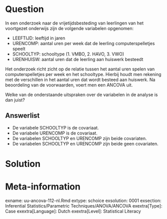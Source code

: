 


Question
========
In een onderzoek naar de vrijetijdsbesteding van leerlingen van het voortgezet onderwijs zijn de volgende variabelen opgenomen:

- LEEFTIJD: leeftijd in jaren
- URENCOMP: aantal uren per week dat de leerling computerspelletjes speelt
- SCHOOLTYP: schooltype (1. VMBO, 2. HAVO, 3. VWO)
- URENHUISW: aantal uren dat de leerling aan huiswerk besteedt

Het onderzoek richt zicht op de relatie tussen het aantal uren spelen van computerspelletjes per week en het schooltype. Hierbij houdt men rekening met de verschillen in het aantal uren dat wordt besteed aan huiswerk. Na beoordeling van de voorwaarden, voert men een ANCOVA uit. 

Welke van de onderstaande uitspraken over de variabelen in de analyse is dan juist?

Answerlist
----------
* De variabele SCHOOLTYP is de covariaat.
* De variabele URENCOMP is de covariaat.
* De variabelen SCHOOLTYP en URENCOMP zijn beide covariaten.
* De variabelen SCHOOLTYP en URENCOMP zijn beide geen covariaten.


Solution
========



Meta-information
================
exname: uu-ancova-112-nl.Rmd
extype: schoice
exsolution: 0001
exsection: Inferential Statistics/Parametric Techniques/ANOVA/ANCOVA
exextra[Type]: Case
exextra[Language]: Dutch
exextra[Level]: Statistical Literacy